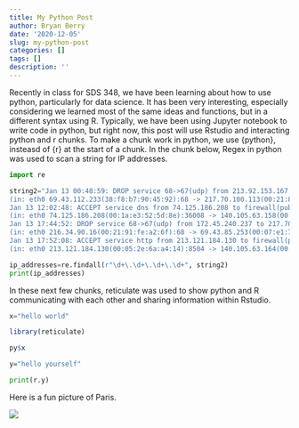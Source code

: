 ```yaml
---
title: My Python Post
author: Bryan Berry
date: '2020-12-05'
slug: my-python-post
categories: []
tags: []
description: ''
---
```


Recently in class for SDS 348, we have been learning about how to use python, particularly for data science. It has been very interesting, especially considering we learned most of the same ideas and functions, but in a different syntax using R. Typically, we have been using Jupyter notebook to write code in python, but right now, this post will use Rstudio and interacting python and r chunks. To make a chunk work in python, we use {python}, insteasd of {r} at the start of a chunk. In the chunk below, Regex in python was used to scan a string for IP addresses.

```python
import re

string2="Jan 13 00:48:59: DROP service 68->67(udp) from 213.92.153.167 to 69.43.107.219, prefix: \"spoof iana-0/8\" \
(in: eth0 69.43.112.233(38:f8:b7:90:45:92):68 -> 217.70.100.113(00:21:87:79:9c:d9):67 UDP len:576 ttl:64) \
Jan 13 12:02:48: ACCEPT service dns from 74.125.186.208 to firewall(pub-nic-dns), prefix: \"none\" \
(in: eth0 74.125.186.208(00:1a:e3:52:5d:8e):36008 -> 140.105.63.158(00:1a:9a:86:2e:62):53 UDP len:82 ttl:38) \
Jan 13 17:44:52: DROP service 68->67(udp) from 172.45.240.237 to 217.70.177.60, prefix: \"spoof iana-0/8\" \
(in: eth0 216.34.90.16(00:21:91:fe:a2:6f):68 -> 69.43.85.253(00:07:e1:7c:53:db):67 UDP len:328 ttl:64) \
Jan 13 17:52:08: ACCEPT service http from 213.121.184.130 to firewall(pub-nic), prefix: \"none\" \
(in: eth0 213.121.184.130(00:05:2e:6a:a4:14):8504 -> 140.105.63.164(00:60:11:92:ed:1b):80 TCP flags: ****S* len:52 ttl:109)"

ip_addresses=re.findall(r"\d+\.\d+\.\d+\.\d+", string2)
print(ip_addresses)
```



In these next few chunks, reticulate was used to show python and R communicating with each other and sharing information within Rstudio.

```python
x="hello world"
```

```r
library(reticulate)

py$x

y="hello yourself"

```


```python
print(r.y)
```
Here is a fun picture of Paris.

![](https://www.planetware.com/wpimages/2020/02/france-in-pictures-beautiful-places-to-photograph-eiffel-tower.jpg)










